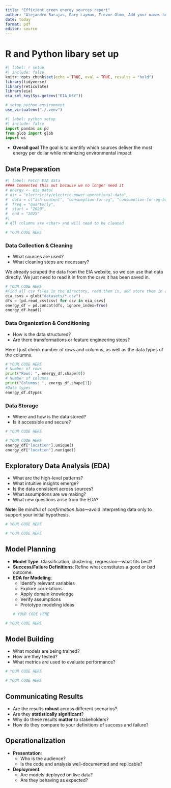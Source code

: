 ```yaml
---
title: "Efficient green energy sources report"
author: "Alejandro Barajas, Gary Layman, Trevor Olmo, Add your names here"
date: today
format: pdf
editor: source
---
```


# R and Python libary set up

```r
#| label: r setup
#| include: false
knitr::opts_chunk$set(echo = TRUE, eval = TRUE, results = "hold")
library(tidyverse)
library(reticulate)
library(eia)
eia_set_key(Sys.getenv("EIA_KEY"))

# setup python environment
use_virtualenv("./.venv")
```

```python
#| label: python setup
#| include: false
import pandas as pd
from glob import glob
import os
```

- **Overall goal**
The goal is to identify which sources deliver the most energy per dollar while minimizing environmental impact

## Data Preparation
```r
#| label: Fetch EIA data
#### Commented this out because we no longer need it
# energy <- eia_data(
# dir = "electricity/electric-power-operational-data",
#  data = c("ash-content", "consumption-for-eg", "consumption-for-eg-btu", "consumption-uto", "consumption-uto-btu", "cost", "cost-per-btu", "generation", "heat-content", "receipts", "receipts-btu", "stocks", "sulfur-content", "total-consumption", "total-consumption-btu"),
#  freq = "quarterly",
#  start = "2020",
#  end = "2025"
#)
# All columns are <char> and will need to be cleaned
```

```python
# YOUR CODE HERE
```
### Data Collection & Cleaning
- What sources are used?
- What cleaning steps are necessary?

We already scraped the data from the EIA website, so we can use that data directly. We just need to read it in from the csvs it has been saved in.

```python
# YOUR CODE HERE
#Find all csv files in the directory, read them in, and store them in a single df
eia_csvs = glob("datasets/*.csv")
dfs = [pd.read_csv(csv) for csv in eia_csvs]
energy_df = pd.concat(dfs, ignore_index=True)
energy_df.head()
```

### Data Organization & Conditioning
- How is the data structured?
- Are there transformations or feature engineering steps?

Here I just check number of rows and columns, as well as the data types of the columns.

```python
# YOUR CODE HERE
# Number of rows
print("Rows: ", energy_df.shape[0])
# Number of columns
print("Columns: ", energy_df.shape[1])
#Data types
energy_df.dtypes
```
### Data Storage
- Where and how is the data stored?
- Is it accessible and secure?
```r
# YOUR CODE HERE
```

```python
# YOUR CODE HERE
energy_df["location"].unique()
energy_df["location"].nunique()
```
## Exploratory Data Analysis (EDA)

- What are the high-level patterns?
- What intuitive insights emerge?
- Is the data consistent across sources?
- What assumptions are we making?
- What new questions arise from the EDA?

 **Note**: Be mindful of *confirmation bias*—avoid interpreting data only to support your initial hypothesis.
```r
# YOUR CODE HERE
```

```python
# YOUR CODE HERE
```
## Model Planning

- **Model Type**: Classification, clustering, regression—what fits best?
- **Success/Failure Definitions**: Refine what constitutes a good or bad outcome.
- **EDA for Modeling**:
  - Identify relevant variables
  - Explore correlations
  - Apply domain knowledge
  - Verify assumptions
  - Prototype modeling ideas
```r
# YOUR CODE HERE
```

```python
# YOUR CODE HERE
```
## Model Building

- What models are being trained?
- How are they tested?
- What metrics are used to evaluate performance?
```r
# YOUR CODE HERE
```

```python
# YOUR CODE HERE
```
## Communicating Results

- Are the results **robust** across different scenarios?
- Are they **statistically significant**?
- Why do these results **matter** to stakeholders?
- How do they compare to your definitions of success and failure?

## Operationalization

- **Presentation**:
  - Who is the audience?
  - Is the code and analysis well-documented and replicable?
- **Deployment**:
  - Are models deployed on live data?
  - Are they behaving as expected?
